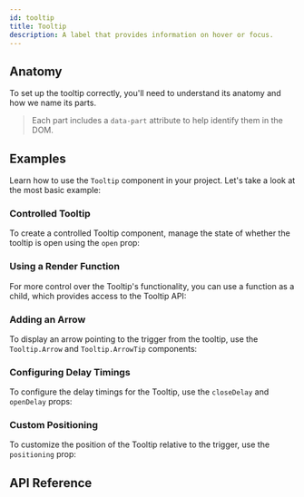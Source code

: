 ```yaml
---
id: tooltip
title: Tooltip
description: A label that provides information on hover or focus.
---
```



<ComponentPreview />

## Anatomy

To set up the tooltip correctly, you'll need to understand its anatomy and how
we name its parts.

> Each part includes a `data-part` attribute to help identify them in the DOM.

<Anatomy id="tooltip" />

## Examples

Learn how to use the `Tooltip` component in your project. Let's take a look at
the most basic example:

<Story id="Basic" />

### Controlled Tooltip

To create a controlled Tooltip component, manage the state of whether the
tooltip is open using the `open` prop:

<Story id="Controlled" />

### Using a Render Function

For more control over the Tooltip's functionality, you can use a function as a
child, which provides access to the Tooltip API:

<Story id="RenderFn" />

### Adding an Arrow

To display an arrow pointing to the trigger from the tooltip, use the
`Tooltip.Arrow` and `Tooltip.ArrowTip` components:

<Story id="Arrow" />

### Configuring Delay Timings

To configure the delay timings for the Tooltip, use the `closeDelay` and
`openDelay` props:

<Story id="Timings" />

### Custom Positioning

To customize the position of the Tooltip relative to the trigger, use the
`positioning` prop:

<Story id="Positioning" />

## API Reference

<ComponentTypes />
